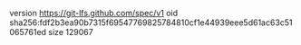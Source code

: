 version https://git-lfs.github.com/spec/v1
oid sha256:fdf2b3ea90b7315f69547769825784810cf1e44939eee5d61ac63c51065761ed
size 129067
